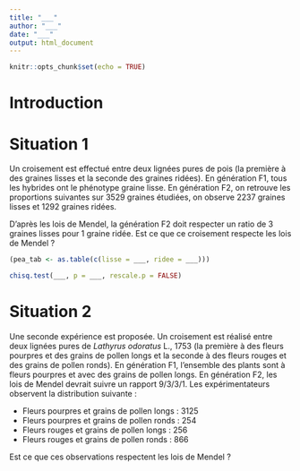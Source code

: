 ```yaml
---
title: "___"
author: "___"
date: "___"
output: html_document
---
```


```r
knitr::opts_chunk$set(echo = TRUE)
```

# Introduction

<!--- Consignes
Réalisez une introduction de 5 à 10 lignes sur la génétique mendélienne.
--->

<!--- Consignes
Ajoutez une image de Grégor Mendel. Sauvez votre image dans un dossier que vous nommerez `images`. Utilisez un chemin d'accès relatif pour accéder à cette image dans ce document.
--->

# Situation 1

Un croisement est effectué entre deux lignées pures de pois (la première à des graines lisses et la seconde des graines ridées). En génération F1, tous les hybrides ont le phénotype graine lisse. En génération F2, on retrouve les proportions suivantes sur 3529 graines étudiées, on observe 2237 graines lisses et 1292 graines ridées. 

D'après les lois de Mendel, la génération F2 doit respecter un ratio de 3 graines lisses pour 1 graine ridée. Est ce que ce croisement respecte les lois de Mendel ?

<!--- Consignes
Reformulez la situation décrite afin de proposer l'hypothèse nulle et l'hypothèse alternative associée au test de chi^2^ que vous allez réaliser ci-dessous.
--->

<!--- Consignes
Proposez un tableau de contingence qui reprend les observations de la génération F2 obtenue.
--->

```r
(pea_tab <- as.table(c(lisse = ___, ridee = ___)))
```


<!--- Consignes
Complétez le chunk ci-dessous afin de réfuter ou non l'hypothèse nulle au seuil alpha de 5%.
--->

```r
chisq.test(___, p = ___, rescale.p = FALSE)
```

<!--- Consignes
Décrivez les résultats de votre test statistique afin de répondre à la question posée ci-dessus. N'oubliez pas d'être complet. Un test d'hypothèse doit être décrit d'un point de vue biologique et statistique.
--->

<!--- Consignes
Est-ce que le résultat obtenu par votre analyse est en adéquation avec les lois de Mendel ? Proposez une explication à ce résultat sur base de vos connaissances en génétique.
--->


# Situation 2

Une seconde expérience est proposée. Un croisement est réalisé entre deux lignées pures de *Lathyrus odoratus* L., 1753 (la première à des fleurs pourpres et des grains de pollen longs et la seconde à des fleurs rouges et des grains de pollen ronds). En génération F1, l'ensemble des plants sont à fleurs pourpres et avec des grains de pollen longs. En génération F2, les lois de Mendel devrait suivre un rapport 9/3/3/1. Les expérimentateurs observent la distribution suivante :

- Fleurs pourpres et grains de pollen longs : 3125
- Fleurs pourpres et grains de pollen ronds : 254
- Fleurs rouges et grains de pollen longs : 256
- Fleurs rouges et grains de pollen ronds : 866

Est ce que ces observations respectent les lois de Mendel ?

<!--- Consignes
Proposez un tableau de contingence qui reprend les observations de la génération F2 obtenue.
--->

```r

```

<!--- Consignes
Complétez le chunk ci-dessous afin de réfuter ou non l'hypothèse nulle au seuil alpha de 5%.
--->

```r

```

<!--- Consignes
Décrivez les résultats de votre test statistique afin de répondre à la question posée ci-dessus. N'oubliez pas d'être complet.
--->

<!--- Consignes
Est ce que le résultat obtenu par votre analyse est en adéquation avec les lois de Mendel ? Proposez une explication à ce résultat sur base de vos connaissances en génétique.
--->




